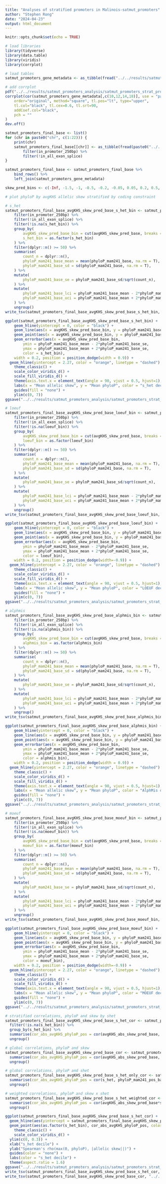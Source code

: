```yaml
---
title: "Analyses of stratified promoters in Malinois-satmut_promoters"
author: "Stephen Rong"
date: "2024-04-23"
output: html_document
---
```


```r
knitr::opts_chunk$set(echo = TRUE)
```

```r
# load libraries
library(tidyverse)
library(data.table)
library(viridis)
library(corrplot)

# load tables
satmut_promoters_gene_metadata <- as_tibble(fread("../../results/satmut_promoters_preprocess/satmut_promoters_gene_metadata/satmut_promoters_gene_metadata.txt.gz"))

# add corrplot
pdf("../../results/satmut_promoters_analysis/satmut_promoters_strat_promoters/gene_constraint_measures_correlation_plot.pdf", height=3, width=3)
corrplot(cor(satmut_promoters_gene_metadata[,c(10,12,14,18)], use = "pairwise.complete.obs"), 
	order="original", method="square", tl.pos="lt", type="upper", 
	tl.col="black", tl.cex=0.6, tl.srt=90, 
	addCoef.col="black",
	pch = ""
)
dev.off()

satmut_promoters_final_base <- list()
for (chr in paste0("chr", c(1:22))) {
	print(chr)
	satmut_promoters_final_base[[chr]] <- as_tibble(fread(paste0("../../results/satmut_promoters_preprocess/satmut_promoters_final_base/satmut_promoters_final_base_", chr, ".txt.gz"))) %>% 
		filter(in_promoter_250bp) %>% 
		filter(!in_all_exon_splice)
}

satmut_promoters_final_base <- satmut_promoters_final_base %>% 
	bind_rows() %>% 
	left_join(satmut_promoters_gene_metadata)

skew_pred_bins <- c(-Inf, -1.5, -1, -0.5, -0.2, -0.05, 0.05, 0.2, 0.5, 1, 1.5, Inf)
```

```r
# plot phyloP by avgKHS allelic skew stratified by coding constraint

# s_het
satmut_promoters_final_base_avgKHS_skew_pred_base_s_het_bin <- satmut_promoters_final_base %>% 
	filter(in_promoter_250bp) %>% 
	filter(!in_all_exon_splice) %>% 
	filter(!is.na(s_het_bin)) %>% 
	group_by(
		avgKHS_skew_pred_base_bin = cut(avgKHS_skew_pred_base, breaks = skew_pred_bins), 
		s_het_bin = as.factor(s_het_bin)
	) %>% 
	filter(dplyr::n() >= 50) %>% 
	summarise(
		count_n = dplyr::n(), 
		phyloP_mam241_base_mean = mean(phyloP_mam241_base, na.rm = T), 
		phyloP_mam241_base_sd = sd(phyloP_mam241_base, na.rm = T), 
	) %>% 
	mutate(
		phyloP_mam241_base_se = phyloP_mam241_base_sd/sqrt(count_n),
	) %>% 
	mutate(
		phyloP_mam241_base_lci = phyloP_mam241_base_mean - 2*phyloP_mam241_base_se,
		phyloP_mam241_base_uci = phyloP_mam241_base_mean + 2*phyloP_mam241_base_se
	) %>% 
	ungroup()
write_tsv(satmut_promoters_final_base_avgKHS_skew_pred_base_s_het_bin, "../../results/satmut_promoters_analysis/satmut_promoters_strat_promoters/satmut_promoters_final_base_avgKHS_skew_pred_base_s_het_bin.txt")

ggplot(satmut_promoters_final_base_avgKHS_skew_pred_base_s_het_bin) + 
	geom_hline(yintercept = 0, color = "black") + 
	geom_line(aes(x = avgKHS_skew_pred_base_bin, y = phyloP_mam241_base_mean, color = s_het_bin, group = s_het_bin), position = position_dodge(width = 0.9), alpha = 0.3) + 
	geom_point(aes(x = avgKHS_skew_pred_base_bin, y = phyloP_mam241_base_mean, color = s_het_bin), position = position_dodge(width = 0.9)) + 
	geom_errorbar(aes(x = avgKHS_skew_pred_base_bin, 
		ymin = phyloP_mam241_base_mean - 2*phyloP_mam241_base_se, 
		ymax = phyloP_mam241_base_mean + 2*phyloP_mam241_base_se, 
		color = s_het_bin), 
	width = 0.2, position = position_dodge(width = 0.9)) + 
  geom_hline(yintercept = 2.27, color = "orange", linetype = "dashed") + 
	theme_classic() + 
	scale_color_viridis_d() + 
	scale_fill_viridis_d() + 
	theme(axis.text.x = element_text(angle = 90, vjust = 0.5, hjust=1), axis.line.x = element_blank()) +	 
	labs(x = "Mean allelic skew", y = "Mean phyloP", color = "s_het decile") + 
	guides(fill = "none") + 
	ylim(c(0, 7))
ggsave("../../results/satmut_promoters_analysis/satmut_promoters_strat_promoters/satmut_promoters_final_base_avgKHS_skew_pred_base_s_het_bin.pdf")

# loeuf
satmut_promoters_final_base_avgKHS_skew_pred_base_loeuf_bin <- satmut_promoters_final_base %>% 
	filter(in_promoter_250bp) %>% 
	filter(!in_all_exon_splice) %>% 
	filter(!is.na(loeuf_bin)) %>% 
	group_by(
		avgKHS_skew_pred_base_bin = cut(avgKHS_skew_pred_base, breaks = skew_pred_bins), 
		loeuf_bin = as.factor(loeuf_bin)
	) %>% 
	filter(dplyr::n() >= 50) %>% 
	summarise(
		count_n = dplyr::n(), 
		phyloP_mam241_base_mean = mean(phyloP_mam241_base, na.rm = T), 
		phyloP_mam241_base_sd = sd(phyloP_mam241_base, na.rm = T), 
	) %>% 
	mutate(
		phyloP_mam241_base_se = phyloP_mam241_base_sd/sqrt(count_n),
	) %>% 
	mutate(
		phyloP_mam241_base_lci = phyloP_mam241_base_mean - 2*phyloP_mam241_base_se,
		phyloP_mam241_base_uci = phyloP_mam241_base_mean + 2*phyloP_mam241_base_se
	) %>% 
	ungroup()
write_tsv(satmut_promoters_final_base_avgKHS_skew_pred_base_loeuf_bin, "../../results/satmut_promoters_analysis/satmut_promoters_strat_promoters/satmut_promoters_final_base_avgKHS_skew_pred_base_loeuf_bin.txt")

ggplot(satmut_promoters_final_base_avgKHS_skew_pred_base_loeuf_bin) + 
	geom_hline(yintercept = 0, color = "black") + 
	geom_line(aes(x = avgKHS_skew_pred_base_bin, y = phyloP_mam241_base_mean, color = loeuf_bin, group = loeuf_bin), position = position_dodge(width = -0.9), alpha = 0.3) + 
	geom_point(aes(x = avgKHS_skew_pred_base_bin, y = phyloP_mam241_base_mean, color = loeuf_bin), position = position_dodge(width=-0.9)) + 
	geom_errorbar(aes(x = avgKHS_skew_pred_base_bin, 
		ymin = phyloP_mam241_base_mean - 2*phyloP_mam241_base_se, 
		ymax = phyloP_mam241_base_mean + 2*phyloP_mam241_base_se, 
		color = loeuf_bin), 
	width = 0.2, position = position_dodge(width=-0.9)) + 
  geom_hline(yintercept = 2.27, color = "orange", linetype = "dashed") + 
	theme_classic() + 
	scale_color_viridis_d() + 
	scale_fill_viridis_d() + 
	theme(axis.text.x = element_text(angle = 90, vjust = 0.5, hjust=1), axis.line.x = element_blank()) +	 
	labs(x = "Mean allelic skew", y = "Mean phyloP", color = "LOEUF decile") + 
	guides(fill = "none") + 
	ylim(c(0, 7))
ggsave("../../results/satmut_promoters_analysis/satmut_promoters_strat_promoters/satmut_promoters_final_base_avgKHS_skew_pred_base_loeuf_bin.pdf")

# alphmis
satmut_promoters_final_base_avgKHS_skew_pred_base_alphmis_bin <- satmut_promoters_final_base %>% 
	filter(in_promoter_250bp) %>% 
	filter(!in_all_exon_splice) %>% 
	filter(!is.na(alphmis_bin)) %>% 
	group_by(
		avgKHS_skew_pred_base_bin = cut(avgKHS_skew_pred_base, breaks = skew_pred_bins), 
		alphmis_bin = as.factor(alphmis_bin)
	) %>% 
	filter(dplyr::n() >= 50) %>% 
	summarise(
		count_n = dplyr::n(), 
		phyloP_mam241_base_mean = mean(phyloP_mam241_base, na.rm = T), 
		phyloP_mam241_base_sd = sd(phyloP_mam241_base, na.rm = T), 
	) %>% 
	mutate(
		phyloP_mam241_base_se = phyloP_mam241_base_sd/sqrt(count_n),
	) %>% 
	mutate(
		phyloP_mam241_base_lci = phyloP_mam241_base_mean - 2*phyloP_mam241_base_se,
		phyloP_mam241_base_uci = phyloP_mam241_base_mean + 2*phyloP_mam241_base_se
	) %>% 
	ungroup()
write_tsv(satmut_promoters_final_base_avgKHS_skew_pred_base_alphmis_bin, "../../results/satmut_promoters_analysis/satmut_promoters_strat_promoters/satmut_promoters_final_base_avgKHS_skew_pred_base_alphmis_bin.txt")

ggplot(satmut_promoters_final_base_avgKHS_skew_pred_base_alphmis_bin) + 
	geom_hline(yintercept = 0, color = "black") + 
	geom_line(aes(x = avgKHS_skew_pred_base_bin, y = phyloP_mam241_base_mean, color = alphmis_bin, group = alphmis_bin), position = position_dodge(width = 0.9), alpha = 0.3) + 
	geom_point(aes(x = avgKHS_skew_pred_base_bin, y = phyloP_mam241_base_mean, color = alphmis_bin), position = position_dodge(width = 0.9)) + 
	geom_errorbar(aes(x = avgKHS_skew_pred_base_bin, 
		ymin = phyloP_mam241_base_mean - 2*phyloP_mam241_base_se, 
		ymax = phyloP_mam241_base_mean + 2*phyloP_mam241_base_se, 
		color = alphmis_bin), 
	width = 0.2, position = position_dodge(width = 0.9)) + 
  geom_hline(yintercept = 2.27, color = "orange", linetype = "dashed") + 
	theme_classic() + 
	scale_color_viridis_d() + 
	scale_fill_viridis_d() + 
	theme(axis.text.x = element_text(angle = 90, vjust = 0.5, hjust=1), axis.line.x = element_blank()) +	 
	labs(x = "Mean allelic skew", y = "Mean phyloP", color = "AlphMis decile") + 
	guides(fill = "none") + 
	ylim(c(0, 7))
ggsave("../../results/satmut_promoters_analysis/satmut_promoters_strat_promoters/satmut_promoters_final_base_avgKHS_skew_pred_base_alphmis_bin.pdf")

# moeuf
satmut_promoters_final_base_avgKHS_skew_pred_base_moeuf_bin <- satmut_promoters_final_base %>% 
	filter(in_promoter_250bp) %>% 
	filter(!in_all_exon_splice) %>% 
	filter(!is.na(moeuf_bin)) %>% 
	group_by(
		avgKHS_skew_pred_base_bin = cut(avgKHS_skew_pred_base, breaks = skew_pred_bins), 
		moeuf_bin = as.factor(moeuf_bin)
	) %>% 
	filter(dplyr::n() >= 50) %>% 
	summarise(
		count_n = dplyr::n(), 
		phyloP_mam241_base_mean = mean(phyloP_mam241_base, na.rm = T), 
		phyloP_mam241_base_sd = sd(phyloP_mam241_base, na.rm = T), 
	) %>% 
	mutate(
		phyloP_mam241_base_se = phyloP_mam241_base_sd/sqrt(count_n),
	) %>% 
	mutate(
		phyloP_mam241_base_lci = phyloP_mam241_base_mean - 2*phyloP_mam241_base_se,
		phyloP_mam241_base_uci = phyloP_mam241_base_mean + 2*phyloP_mam241_base_se
	) %>% 
	ungroup()
write_tsv(satmut_promoters_final_base_avgKHS_skew_pred_base_moeuf_bin, "../../results/satmut_promoters_analysis/satmut_promoters_strat_promoters/satmut_promoters_final_base_avgKHS_skew_pred_base_moeuf_bin.txt")

ggplot(satmut_promoters_final_base_avgKHS_skew_pred_base_moeuf_bin) + 
	geom_hline(yintercept = 0, color = "black") + 
	geom_line(aes(x = avgKHS_skew_pred_base_bin, y = phyloP_mam241_base_mean, color = moeuf_bin, group = moeuf_bin), position = position_dodge(width = -0.9), alpha = 0.3) + 
	geom_point(aes(x = avgKHS_skew_pred_base_bin, y = phyloP_mam241_base_mean, color = moeuf_bin), position = position_dodge(width=-0.9)) + 
	geom_errorbar(aes(x = avgKHS_skew_pred_base_bin, 
		ymin = phyloP_mam241_base_mean - 2*phyloP_mam241_base_se, 
		ymax = phyloP_mam241_base_mean + 2*phyloP_mam241_base_se, 
		color = moeuf_bin), 
	width = 0.2, position = position_dodge(width=-0.9)) + 
  geom_hline(yintercept = 2.27, color = "orange", linetype = "dashed") + 
	theme_classic() + 
	scale_color_viridis_d() + 
	scale_fill_viridis_d() + 
	theme(axis.text.x = element_text(angle = 90, vjust = 0.5, hjust=1), axis.line.x = element_blank()) +	 
	labs(x = "Mean allelic skew", y = "Mean phyloP", color = "MOEUF decile") + 
	guides(fill = "none") + 
	ylim(c(0, 7))
ggsave("../../results/satmut_promoters_analysis/satmut_promoters_strat_promoters/satmut_promoters_final_base_avgKHS_skew_pred_base_moeuf_bin.pdf")
```

```r
# stratified correlations, phyloP and skew by shet
satmut_promoters_final_base_avgKHS_skew_pred_base_s_het_cor <- satmut_promoters_final_base  %>% 
  filter(!is.na(s_het_bin)) %>% 
  group_by(s_het_bin) %>%
  summarise(cor_abs_avgKHS_phyloP_pos = cor(avgKHS_abs_skew_pred_base, phyloP_mam241_pos_base, use = "pairwise.complete.obs", method = "spearman")) %>%
  ungroup()

# global correlations, phyloP and skew
satmut_promoters_final_base_avgKHS_skew_pred_base_cor <- satmut_promoters_final_base  %>% 
  summarise(cor_abs_avgKHS_phyloP_pos = cor(avgKHS_abs_skew_pred_base, phyloP_mam241_pos_base, use = "pairwise.complete.obs", method = "spearman")) %>%
  ungroup()

# global correlations, phyloP and shet
satmut_promoters_final_base_avgKHS_skew_pred_base_s_het_only_cor <- satmut_promoters_final_base  %>% 
  summarise(cor_abs_avgKHS_phyloP_pos = cor(s_het, phyloP_mam241_pos_base, use = "pairwise.complete.obs", method = "spearman")) %>%
  ungroup()

# weighted correlations, phyloP and skew x shet
satmut_promoters_final_base_avgKHS_skew_pred_base_s_het_weighted_cor <- satmut_promoters_final_base  %>% 
  summarise(cor_abs_avgKHS_phyloP_pos = cor(avgKHS_abs_skew_pred_base*s_het, phyloP_mam241_pos_base, use = "pairwise.complete.obs", method = "spearman")) %>%
  ungroup()

ggplot(satmut_promoters_final_base_avgKHS_skew_pred_base_s_het_cor) + 
  geom_hline(aes(yintercept = satmut_promoters_final_base_avgKHS_skew_pred_base_cor$cor_abs_avgKHS_phyloP_pos), linetype = "dashed") + 
  geom_point(aes(as.factor(s_het_bin), cor_abs_avgKHS_phyloP_pos, color = as.factor(s_het_bin)), size = 3) + 
	theme_classic() + 
	scale_color_viridis_d() + 
  ylim(c(0, 0.3)) + 
  xlab("s_het decile") + 
  ylab("Spearman's rho(max(0, phyloP), |allelic skew||)") + 
  guides(color = "none") + 
  labs(color = "s_het decile") + 
  theme(aspect.ratio = 1.6)
ggsave("../../results/satmut_promoters_analysis/satmut_promoters_strat_promoters/satmut_promoters_final_base_avgKHS_skew_pred_base_s_het_cor.pdf", scale = 0.6)
write_tsv(satmut_promoters_final_base_avgKHS_skew_pred_base_s_het_cor, "../../results/satmut_promoters_analysis/satmut_promoters_strat_promoters/satmut_promoters_final_base_avgKHS_skew_pred_base_s_het_cor.txt")
write_tsv(satmut_promoters_final_base_avgKHS_skew_pred_base_cor, "../../results/satmut_promoters_analysis/satmut_promoters_strat_promoters/satmut_promoters_final_base_avgKHS_skew_pred_base_cor.txt")
```
